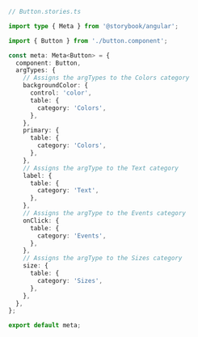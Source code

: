 ```ts
// Button.stories.ts

import type { Meta } from '@storybook/angular';

import { Button } from './button.component';

const meta: Meta<Button> = {
  component: Button,
  argTypes: {
    // Assigns the argTypes to the Colors category
    backgroundColor: {
      control: 'color',
      table: {
        category: 'Colors',
      },
    },
    primary: {
      table: {
        category: 'Colors',
      },
    },
    // Assigns the argType to the Text category
    label: {
      table: {
        category: 'Text',
      },
    },
    // Assigns the argType to the Events category
    onClick: {
      table: {
        category: 'Events',
      },
    },
    // Assigns the argType to the Sizes category
    size: {
      table: {
        category: 'Sizes',
      },
    },
  },
};

export default meta;
```
